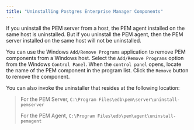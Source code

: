 ```yaml
---
title: "Uninstalling Postgres Enterprise Manager Components"
---
```


<div id="uninstalling_pem" class="registered_link"></div>

If you uninstall the PEM server from a host, the PEM agent installed on the same host is uninstalled. But if you uninstall the PEM agent, then the PEM server installed on the same host will not be uninstalled.

You can use the Windows `Add/Remove Programs` application to remove PEM components from a Windows host. Select the `Add/Remove Programs` option from the Windows `Control Panel`. When the `control panel` opens, locate the name of the PEM component in the program list. Click the `Remove` button to remove the component.

You can also invoke the uninstaller that resides at the following location:

> For the PEM Server, `C:\Program Files\edb\pem\server\uninstall-pemserver`
>
> For the PEM Agent, `C:\Program Files\edb\pem\agent\uninstall-pemagent`
